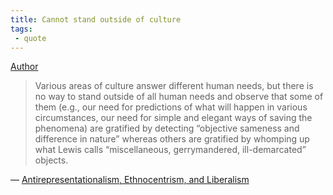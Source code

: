 ```yaml
---
title: Cannot stand outside of culture
tags:
 - quote
---
```


[Author](/docs/phil/Richard Rorty.html)


> Various areas of culture answer different human needs, but there is no way to stand outside of all human needs and observe that some of them (e.g., our need for predictions of what will happen in various circumstances, our need for simple and elegant ways of saving the phenomena) are gratified by detecting "objective sameness and difference in nature" whereas others are gratified by whomping up what Lewis calls "miscellaneous, gerrymandered, ill-demarcated" objects.

— [Antirepresentationalism, Ethnocentrism, and Liberalism](/docs/phil/Antirepresentationalism, Ethnocentrism, and Liberalism.html)